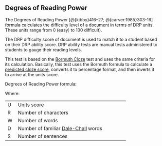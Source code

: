 ## Degrees of Reading Power\index{Degrees of Reading Power|(ii} {#sec-degrees-of-reading-power}

The Degrees of Reading Power [@{kibby}416–27; @{carver:1985}303-16] formula calculates the difficulty level of a document in terms of DRP units. These units range from 0 (easy) to 100 difficult).

The DRP difficulty score of document is used to match it to a student based on their DRP ability score. DRP ability tests are manual tests administered to students to gauge their reading levels.

This test is based on the [Bormuth Cloze](#sec-bormuth-cloze-mean-machine-passage) test and uses the same criteria for its calculation. Basically, this test uses the Bormuth formula to calculate a [predicted cloze score](#sec-cloze), converts it to percentage format, and then inverts it to arrive at the units score.

Degrees of Reading Power formula:

\begin{align*}
  U = & 100 - 100*(.886593 - .083640*(R/W) + \\
      & .161911*(D/W)^3 - .021401*(W/S) + \\
      & .000577*(W/S)^2 - .000005*(W/S)^3)
\end{align*}

Where:

+:----+:------------------------------------+
| U   | Units score                         |
+-----+-------------------------------------+
| R   | Number of characters                |
+-----+-------------------------------------+
| W   | Number of words                     |
+-----+-------------------------------------+
| D   | Number of familiar [Dale-Chall](#sec-dale-chall-test) words |
+-----+-------------------------------------+
| S   | Number of sentences                 |
+-----+-------------------------------------+

\index{Degrees of Reading Power|)}

\newpage